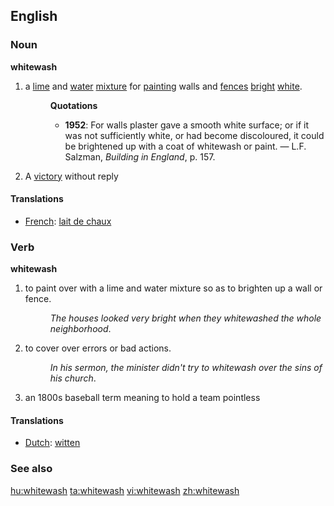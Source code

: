 ==English==

===Noun===
'''whitewash'''

#a [[lime]] and [[water]] [[mixture]] for [[painting]] walls and [[fence]]s [[bright]] [[white]].
#:'''Quotations'''
#:*'''1952''': For walls plaster gave a smooth white surface; or if it was not sufficiently white, or had become discoloured, it could be brightened up with a coat of whitewash or paint. &mdash; L.F. Salzman, ''Building in England'', p. 157.
# A [[victory]] without reply

====Translations====
*[[French]]: [[lait de chaux]]

===Verb===
'''whitewash'''

# to paint over with a lime and water mixture so as to brighten up a wall or fence.
#:''The houses looked very bright when they whitewashed the whole neighborhood''.
# to cover over errors or bad actions.
#:''In his sermon, the minister didn't try to whitewash over the sins of his church''.
# {{baseball}} {{slang}} an 1800s baseball term meaning to hold a team pointless

====Translations====
*[[Dutch]]: [[witten]]

===See also===
{{wikipedia}}

[[hu:whitewash]]
[[ta:whitewash]]
[[vi:whitewash]]
[[zh:whitewash]]